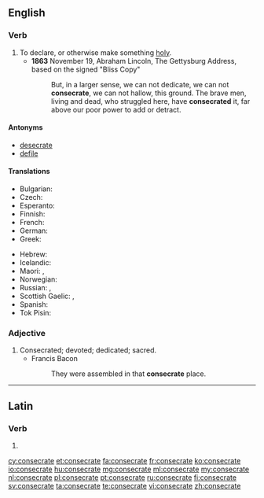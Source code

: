 ==English==

===Verb===
{{en-verb|consecrat|ing}}

# To declare, or otherwise make something [[holy]].
#* '''1863''' November 19, Abraham Lincoln, The Gettysburg Address, based on the signed "Bliss Copy"
#*: But, in a larger sense, we can not dedicate, we can not '''consecrate''', we can not hallow, this ground. The brave men, living and dead, who struggled here, have '''consecrated''' it, far above our poor power to add or detract.

====Antonyms====
* [[desecrate]]
* [[defile]]

====Translations====
{{trans-top|to declare, or otherwise make something holy}}
* Bulgarian: {{t+|bg|освещавам}}
* Czech: {{t-|cs|zasvětit}}
* Esperanto: {{t-|eo|konsekri}}
* Finnish: {{t-|fi|pyhittää}}
* French: {{t+|fr|consacrer}}
* German: {{t+|de|weihen}}
* Greek: {{t+|el|αγιάζω|tr=aγiázo}}
{{trans-mid}}
* Hebrew: {{t-|he|לקדש|sc=Hebr}}
* Icelandic: {{t-|is|helga}}
* Maori: {{t|mi|whakatapu}}, {{t|mi|whakataputapu}}
* Norwegian: {{t+|no|konsekrere}}
* Russian: {{t+|ru|освящать|tr=osvjaščátʹ|sc=Cyrl}} {{impf}}, {{t+|ru|освятить|tr=osvjatítʹ|sc=Cyrl}} {{pf.}}
* Scottish Gaelic: {{t-|gd|coisrig}}, {{t-|gd|naomhaich}}
* Spanish: {{t-|es|consagrar}}
* Tok Pisin: {{t-|tpi|tambuim}}
{{trans-bottom}}

===Adjective===
{{en-adj}}

# Consecrated; devoted; dedicated; sacred.
#* Francis Bacon
#*: They were assembled in that '''consecrate''' place.

----

==Latin==

===Verb===
{{la-verb-form|cōnsecrāte}}

# {{conjugation of|consecro|cōnsecrō|2|p|pres|act|imp|lang=la}}

[[cy:consecrate]]
[[et:consecrate]]
[[fa:consecrate]]
[[fr:consecrate]]
[[ko:consecrate]]
[[io:consecrate]]
[[hu:consecrate]]
[[mg:consecrate]]
[[ml:consecrate]]
[[my:consecrate]]
[[nl:consecrate]]
[[pl:consecrate]]
[[pt:consecrate]]
[[ru:consecrate]]
[[fi:consecrate]]
[[sv:consecrate]]
[[ta:consecrate]]
[[te:consecrate]]
[[vi:consecrate]]
[[zh:consecrate]]
